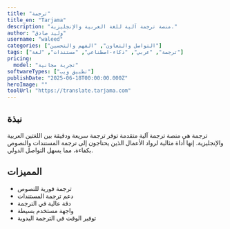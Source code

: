 ```yaml
---
title: "ترجمة"
title_en: "Tarjama"
description: "منصة ترجمة آلية للغة العربية والإنجليزية."
author: "وليد صادق"
username: "waleed"
categories: ["التواصل والتعاون", "الفهم والتحسين"]
tags: ["ترجمة", "عربي", "ذكاء-اصطناعي", "مستندات", "لغة"]
pricing:
  model: "تجربة مجانية"
softwareTypes: ["تطبيق ويب"]
publishDate: "2025-06-18T00:00:00.000Z"
heroImage: ""
toolUrl: "https://translate.tarjama.com"
---
```

## نبذة
ترجمة هي منصة ترجمة آلية متقدمة توفر ترجمة سريعة ودقيقة بين اللغتين العربية والإنجليزية. إنها أداة مثالية لرواد الأعمال الذين يحتاجون إلى ترجمة المستندات والنصوص بكفاءة، مما يسهل التواصل الدولي.

## المميزات
- ترجمة فورية للنصوص
- دعم ترجمة المستندات
- دقة عالية في الترجمة
- واجهة مستخدم بسيطة
- توفير الوقت في الترجمة اليدوية
